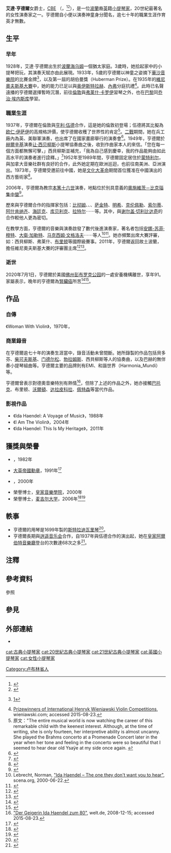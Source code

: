 {{Infobox musical artist
|type=演奏者
|name            = 艾達·亨德爾<br/>Ida Haendel
|image           = Ida Haendel, CBE (cropped).jpg
|caption = 2016年的艾達·亨德爾
|birth_name      = 
|birth_date      = {{birth date|df=yes|1928|12|15}}
|birth_place     = {{flagicon|Poland}}<small>[[波蘭|波蘭]][[海乌姆|海乌姆]]</small>
|death_date      = {{death date and age|df=yes|2020|7|1|1928|12|15}}
|death_place     = {{flagicon|USA}}<small>[[美國|美國]][[佛罗里达州|佛罗里达州]][[彭布罗克公园_(佛罗里达州)|彭布罗克公园]]</small>
|nationality     = {{flag|英国}}（自1940年以来）<br>{{flag|波兰}}
|genre           = [[古典音樂|古典音樂]]
|occupation      = [[小提琴家|小提琴家]]
|years_active    =
}}

'''艾達·亨德爾'''女爵士，[[CBE|CBE]] （{{lang-en|Ida Haendel}}，{{bd|1928年|12月15日|2020年|7月1日|catIdx=Haendel}}{{efn|根據《The Strad》1937年3月的報導，亨德爾的生日被「誤植」成了1923年1月15日，此一報導被許多後續的文獻引用，許多誤會也由此而生。據了解，為了繞過皇家歌劇院的年齡規範（14歲以下者不得登台演出），在其父的同意之下，撰稿者改寫了亨德爾的出生年，使她比實際年齡多出5歲<ref name="Classical Music">{{cite web |last=Anderson |first=Colin | title=A Genius of the Violin – Ida Haendel @www.classicalsource.com | website=Classical Music | url=http://www.classicalsource.com/db_control/db_features.php?id=1757 | access-date=2020-07-01}}</ref>。}}<ref name="Rundfunk 2020">{{cite web | last=Oerding | first=Henrik | title=Zum Tod von Ida Haendel: Warmherzig und würdevoll | website=BR-KLASSIK | date=2020-07-01 | url=https://www.br-klassik.de/aktuell/news-kritik/ida-haendel-nachruf-portraet-wuerdigung-100.html | language=de | access-date=2020-07-01}}</ref><ref name="White 2020">{{cite news | last=White | first=Robert | title=Ida Haendel obituary | work=[[The_Guardian|The Guardian]] |location=London | date=2020-07-01 | url=http://www.theguardian.com/music/2020/jul/01/ida-haendel-obituary | access-date=2020-07-01}}</ref>），是一位[[波兰|波蘭]]裔[[英国|英]]籍[[小提琴家|小提琴家]]，20世紀最著名的女性演奏家之一{{efn|艾達·亨德爾和[[喬康妲·迪·薇托|喬康妲·迪·薇托]]、[[艾麗卡·莫莉妮|艾麗卡·莫莉妮]]、[[玛茨·约翰娜|玛茨·约翰娜]]是20世纪四大著名的女小提琴家。}}。亨德爾自小便以演奏神童身分聞名，逾七十年的職業生涯作育英才無數。
== 生平 ==
=== 早年 ===
1928年，艾達·亨德爾出生於[[波蘭|波蘭]][[海乌姆|海乌姆]]一個猶太家庭。3歲時，她拾起家中的小提琴把玩，其演奏天賦亦由此展現。1933年，5歲的亨德爾以神童之姿摘下[[蕭邦音樂大學|華沙音樂院]]的比賽金牌{{efn|是時所演奏的曲目是[[路德维希·范·贝多芬|貝多芬]]的[[小提琴協奏曲_(貝多芬)|小提琴協奏曲]]。}}<ref name=autogenerated1>{{cite AV media notes|title=Ravel: Tzigane, Lalo: Symphonie espagnole, Hartmann: Concerto funébre|others=Ivan Vomáčka (trans.), {{tsl|cs|Karel Ančerl}}, [[捷克爱乐乐团|Czech Philharmonic]]|year=2003|first=Eva|last=Petrášková|page=12|type=CD|publisher=Supraphon|id=SU 3677-2011|location=Prague}} [http://www.supraphon.cz/cs/katalog/databaze-titulu/detail-titulu/?idtitulu=2002734]</ref>，以及第一屆的胡伯曼獎（Huberman Prize）。在1935年的[[维尼亚夫斯基国际小提琴比赛|維尼奧夫斯基大賽]]中，她的能力已足以與[[大卫·奥伊斯特拉赫|奥伊斯特拉赫]]、[[吉娜特·內弗|內弗]]分庭抗禮<ref>[http://www.wieniawski.com/prizewinners_international_henryk_wieniawski_violin_competition.html Prizewinners of International Henryk Wieniawski Violin Competitions], wieniawski.com; accessed 2015-08-23.</ref>。此時已名聲遠播的亨德爾選擇暫時沉潛，前往[[倫敦|倫敦]]與[[弗莱什·卡罗伊|弗莱什·卡罗伊]]習琴之外，也在[[巴黎|巴黎]]同[[乔治·埃内斯库|乔治·埃内斯库]]學習。

=== 職業生涯 ===
1937年，亨德爾在倫敦與[[亨利·伍德|亨利·伍德]]合作，這是她的倫敦初登場；伍德將其比擬為[[欧仁·伊萨伊|欧仁·伊萨伊]]的高規格評價，使亨德爾收穫了世界性的肯定<ref>原文："The entire musical world is now watching the career of this remarkable child with the keenest interest. Although, at the time of writing, she is only fourteen, her interpretive ability is almost uncanny. She played the Brahms concerto at a Promenade Concert later in the year when her tone and feeling in the concerto were so beautiful that I seemed to hear dear old Ysaÿe at my side once again. {{cite book |last1=Wood |first1=Henry J. |title=My Life of Music |date=1938 |publisher=Victor Gollancz |location=London |page=423}}</ref>。[[第二次世界大战|二戰]]期間，她在兵工廠內為英、美聯軍演奏，也出席了{{tsl|en|Myra Hess|米拉·赫斯}}在國家畫廊舉行的演奏會<ref name="The Strad 2014">{{cite web | title=Ida Haendel | website=The Strad | date=2014-01-01 | url=https://www.thestrad.com/ida-haendel/2973.article | access-date=2020-07-01}}</ref>。1949年，亨德爾於[[赫爾辛基|赫爾辛基]]演奏[[让·西贝柳斯|让·西贝柳斯]]小提琴協奏曲之後，收到作曲家本人的來信。「您在每一個方面都無懈可擊，」西貝柳斯並補充，「我為自己感到慶幸，我的作品能夠由如此高水平的演奏者進行詮釋。」<ref name="Smith">{{cite news |last=Smith |first=Harrison |date=2020-07-03 |title=Ida Haendel, Polish-born musician known as ‘grande dame of the violin,’ dies at 96 |url=https://www.washingtonpost.com/local/obituaries/ida-haendel-polish-born-musician-known-as-grande-dame-of-the-violin-dies-at-96/2020/07/02/9cfb0b98-bc70-11ea-8cf5-9c1b8d7f84c6_story.html |work=[[Washington_Post|Washington Post]] |location=Washington |access-date=2020-07-03}}</ref>1952年至1989年間，亨德爾固定居住於[[蒙特利尔|蒙特利尔]]，與加拿大音樂社群有良好的合作，此外她定期在歐洲巡迴，也前往南美洲、亞洲演出。1973年，亨德爾受邀前往中國，她是[[文化大革命|文化大革命]]期間首位獲准在中國演出的西方藝術家<ref>{{cite news |last=Siskind |first=Jacob |date=1973-04-14 |title=Ida Haendel – Reflections on music in the land of Mao |url=https://news.google.com/newspapers?nid=1946&dat=19730414&id=WMQqAAAAIBAJ&pg=1100,3677624 |work=The Montreal Gazette |access-date=2019-01-02}}</ref>。

2006年，亨德爾為教宗[[本篤十六世|本篤十六世]]演奏，地點位於別具意義的[[奥斯威辛集中营|奧施維茨－比克瑙集中營]]<ref name="The Canadian Encyclopedia 2015">{{cite web |last1=Spier |first1=Susan |first2=Betty |last2=Nygaard King |first3=Jacob |last3=Siskind | title=Ida Haendel | website=The Canadian Encyclopedia | date=2015-03-04 | url=https://www.thecanadianencyclopedia.ca/en/article/ida-haendel-emc | access-date=2020-07-01}}</ref>。

歷來與亨德爾合作的指揮家包括：[[汤玛斯·比彻姆|比彻姆]]、{{tsl|en|Adrian Boult|亞德里恩・鮑爾特|鮑爾特}}、{{tsl|en|Eugene Aynsley Goossens|尤金·古森斯|古森斯}}、[[马尔科姆·萨金特|萨金特]]、[[查理·明希|明希]]、[[奥托·克伦佩勒|克伦佩勒]]、[[乔治·索尔蒂|索尔蒂]]、[[弗拉基米尔·达维多维奇·阿什肯纳齐|阿什肯纳齐]]、[[伯纳德·海廷克|海廷克]]、[[拉法埃尔·库贝利克|库贝利克]]、[[西蒙·拉特尔|拉特尔]]⋯⋯等。其中，與[[谢尔盖·切利比达奇|谢尔盖·切利比达奇]]的合作較他人更為密切。

在教學方面，亨德爾的音樂與演奏啟發了數代後進演奏家，著名者包括[[安娜-苏菲·穆特|安娜-苏菲·穆特]]、[[大衛·加勒特|大衛·加勒特]]、[[马克西姆·文格洛夫|马克西姆·文格洛夫]]⋯⋯等人<ref>Lebrecht, Norman, [https://myscena.org/norman-lebrecht/ida-haendel-the-one-they-dont-want-you-to-hear/ "Ida Haendel – The one they don't want you to hear"], scena.org, 2000-06-22.</ref><ref>{{cite news |date=2020-07-02 |title=Geigerin Ida Haendel ist tot |url=https://www.spiegel.de/kultur/musik/geigerin-ida-haendel-ist-tot-lehrerin-von-david-garrett-gestorben-a-06ee9ebc-3f26-42ca-a103-1e74063727b5 |work=[[Der_Spiegel|Der Spiegel]] |location=Hamburg |language=de |agency=dpa |access-date=2020-07-04}}</ref>。她亦頻繁出席大賽評審，如：西貝柳斯、弗莱什、[[本杰明·布里顿|布里顿]]等國際級賽事。2011年，亨德爾返回故土波蘭，擔任維尼奧夫斯基大賽的評審團主席<ref>{{cite web |last= |first= |url=https://www.wieniawski.com/ida_haendel_eng.html |title=Ida Haendel |date=2011 |website=Henryk Wieniawski Musical Society of Poznan |access-date=2019-01-02}}</ref><ref>{{cite web |last= |first= |url=https://www.wieniawski.com/14ivc.html |title=14th International Henryk Wieniawski Violin Competition |date=October 2011 |website=Henryk Wieniawski Musical Society of Poznan |access-date=2019-01-01}}</ref>。

=== 逝世 ===
2020年7月1日，亨德爾於美國[[佛罗里达州|佛州]][[彭布罗克公园_(佛罗里达州)|彭布罗克公园]]的一處安養機構離世，享年91。家屬表示，晚年的亨德爾為[[腎癌|腎臟癌]]所苦<ref>{{cite news|date=2020-07-02|title=Britisch-polnische Geigerin Ida Haendel in Miami gestorben|url=https://www.nzz.ch/feuilleton/britisch-polnische-geigerin-ida-haendel-in-miami-gestorben-ld.1564312|work=[[Neue_Zürcher_Zeitung|Neue Zürcher Zeitung]]|location=Zürich |language=de|agency=dpa|access-date=2020-07-02}}</ref><ref>{{cite news|url = https://www.nytimes.com/2020/07/08/arts/music/ida-haendel-dead.html|title = Ida Haendel, Violin Virtuoso With ‘Fire and Ice’ in Her Playing, Dies|work = [[紐約時報|The New York Times]]|last = da Fonseca-Wollheim|first = Corinna|date = 2020-07-08|accessdate = 2020-07-09}}</ref>。

== 作品 ==
=== 自傳 ===
《Woman With Violin》，1970年，{{ISBN|9780575004733}}

=== 商業錄音 ===
在亨德爾逾七十年的演奏生涯當中，錄音活動未曾間斷。她所錄製的作品包括貝多芬、[[彼得·伊里奇·柴可夫斯基|柴可夫斯基]]、[[费利克斯·门德尔松·巴托尔迪|门德尔松]]、[[约翰内斯·勃拉姆斯|勃拉姆斯]]、西貝柳斯等人的協奏曲，以及巴赫的無伴奏小提琴組曲等。亨德爾主要的品牌則有EMI、和諧世界（Harmonia_Mundi）等。

亨德爾曾表示對德奧音樂特別有熱情<ref>[https://www.welt.de/welt_print/article2878242/Der-Geigerin-Ida-Haendel-zum-80.html "Der Geigerin Ida Haendel zum 80"], welt.de, 2008-12-15; accessed 2015-08-23.</ref>，但除了上述的作品之外，她亦接觸[[巴托克·贝拉|巴托克]]、布里顿、[[威廉·沃爾頓|沃爾頓]]、[[路易吉·达拉皮科拉|达拉皮科拉]]、[[阿兰·佩特森|佩特森]]等當代作品。

=== 影視作品 ===
* 《Ida Haendel: A Voyage of Music》，1988年
* 《I Am The Violin》，2004年
* 《Ida Haendel: This Is My Heritage》，2011年

== 獲獎與榮譽 ==
* {{tsl|en|Sibelius Medal|西貝柳斯獎}}，1982年
* [[大英帝國勳章|大英帝國勳章]]，1991年<ref>{{cite web |last=Rosenfelder |first=Ruth |url=https://jwa.org/encyclopedia/article/haendel-ida |title=Ida Haendel – Jewish Women: A Comprehensive Historical Encyclopedia |date=2009-03-01 |website=Jewish Women's Archive |access-date=2019-01-02}}</ref>
* {{tsl|en|Diapason d'Or|金音叉獎}}，2000年{{efn|埃内斯库奏鳴曲錄音，與阿什肯纳齐合作。}}
* 榮譽博士，[[皇家音乐学院_(南肯辛顿)|皇家音樂學院]]，2000年
* 榮譽博士，[[麦吉尔大学|麦吉尔大学]]，2006年<ref name="Newsroom 2013">{{cite web | title=McGill honorary degree recipients | website=mcgill.ca | date=2006-05-08 | url=https://www.mcgill.ca/newsroom/channels/news/plummer-huston-among-mcgill-honorary-degree-recipients-20073 | access-date=2020-07-01}}</ref><ref name="The Canadian Encyclopedia 2015">{{cite web |last1=Spier |first1=Susan |first2=Betty |last2=Nygaard King |first3=Jacob |last3=Siskind | title=Ida Haendel | website=The Canadian Encyclopedia | date=2015-03-04 | url=https://www.thecanadianencyclopedia.ca/en/article/ida-haendel-emc | access-date=2020-07-01}}</ref>

== 軼事 ==
* 亨德爾的用琴是1699年製的[[斯特拉迪瓦里琴|斯特拉迪瓦里琴]]<ref name="The Strad 2014">{{cite web | title=Ida Haendel | website=The Strad | date=2014-01-01 | url=https://www.thestrad.com/ida-haendel/2973.article | access-date=2020-07-01}}</ref>。
* 亨德爾長期與[[逍遥音乐会|逍遥音乐会]]合作，自1937年與伍德合作的演出起，她在[[皇家阿爾伯特音樂廳|皇家阿爾伯特音樂廳]]登台的次數達68次之多<ref>{{Cite web|url=https://www.bbc.co.uk/proms/events/performers/49a03f1a-6a23-4433-9442-997596b81daf/performances |title=Performances of Ida Haendel at BBC Proms |website=BBC Music Events |language=en |access-date=2019-01-02}}</ref>。

== 注釋 ==
{{notelist}}

== 參考資料 ==
;參照
{{reflist|2}}

== 參見 ==
{{Portal box|人物|古典音樂}}

== 外部連結 ==
* {{Discogs artist|1041164}}

{{normdaten}}
{{DEFAULTSORT:haendel}}
[[cat:古典小提琴家|cat:古典小提琴家]]
[[cat:20世紀古典小提琴家|cat:20世紀古典小提琴家]]
[[cat:21世紀古典小提琴家|cat:21世紀古典小提琴家]]
[[cat:英國小提琴家|cat:英國小提琴家]]
[[cat:女性小提琴家|cat:女性小提琴家]]
[[Category:卢布林省人|Category:卢布林省人]]